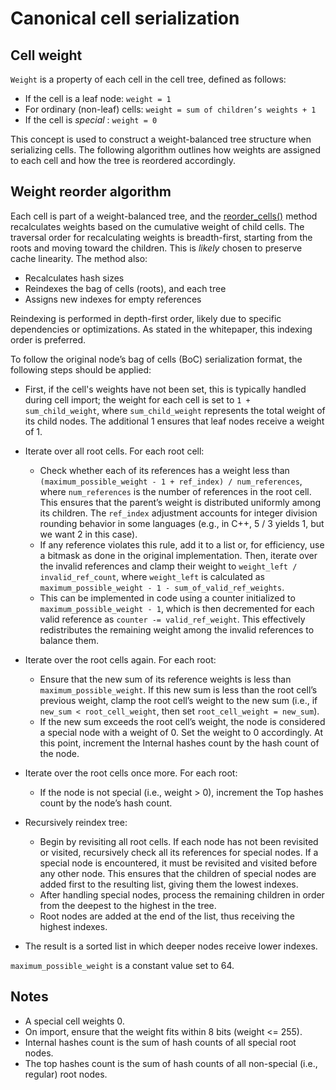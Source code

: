 
# Canonical cell serialization

## Cell weight

`Weight` is a property of each cell in the cell tree, defined as follows:

* If the cell is a leaf node: `weight = 1`
* For ordinary (non-leaf) cells: `weight = sum of children’s weights + 1`
* If the cell is *special* : `weight = 0`

This concept is used to construct a weight-balanced tree structure when serializing cells. The following algorithm outlines how weights are assigned to each cell and how the tree is reordered accordingly.

## Weight reorder algorithm

Each cell is part of a weight-balanced tree, and the [reorder_cells()](https://github.com/ton-blockchain/ton/blob/15088bb8784eb0555469d223cd8a71b4e2711202/crypto/vm/boc.cpp#L249) method recalculates weights based on the cumulative weight of child cells.
The traversal order for recalculating weights is breadth-first, starting from the roots and moving toward the children. This is *likely* chosen to preserve cache linearity.
The method also:

* Recalculates hash sizes
* Reindexes the bag of cells (roots), and each tree
* Assigns new indexes for empty references

Reindexing is performed in depth-first order, likely due to specific dependencies or optimizations. As stated in the whitepaper, this indexing order is preferred.

To follow the original node’s bag of cells (BoC) serialization format, the following steps should be applied:

* First, if the cell's weights have not been set, this is typically handled during cell import; the weight for each cell is set to `1 + sum_child_weight`, where `sum_child_weight` represents the total weight of its child nodes. The additional 1 ensures that leaf nodes receive a weight of 1.

* Iterate over all root cells. For each root cell:
  * Check whether each of its references has a weight less than `(maximum_possible_weight - 1 + ref_index) / num_references`, where `num_references` is the number of references in the root cell. This ensures that the parent’s weight is distributed uniformly among its children. The `ref_index` adjustment accounts for integer division rounding behavior in some languages (e.g., in C++, 5 / 3 yields 1, but we want 2 in this case).
  * If any reference violates this rule, add it to a list or, for efficiency, use a bitmask as done in the original implementation. Then, iterate over the invalid references and clamp their weight to `weight_left / invalid_ref_count`, where `weight_left` is calculated as `maximum_possible_weight - 1 - sum_of_valid_ref_weights`.
  * This can be implemented in code using a counter initialized to `maximum_possible_weight - 1`, which is then decremented for each valid reference as `counter -= valid_ref_weight`. This effectively redistributes the remaining weight among the invalid references to balance them.

* Iterate over the root cells again. For each root:
  * Ensure that the new sum of its reference weights is less than `maximum_possible_weight`. If this new sum is less than the root cell’s previous weight, clamp the root cell’s weight to the new sum (i.e., if `new_sum < root_cell_weight`, then set `root_cell_weight = new_sum`).
  * If the new sum exceeds the root cell’s weight, the node is considered a special node with a weight of 0. Set the weight to 0 accordingly. At this point, increment the Internal hashes count by the hash count of the node.

* Iterate over the root cells once more. For each root:
  * If the node is not special (i.e., weight > 0), increment the Top hashes count by the node’s hash count.

* Recursively reindex tree:
  * Begin by revisiting all root cells. If each node has not been revisited or visited, recursively check all its references for special nodes. If a special node is encountered, it must be revisited and visited before any other node. This ensures that the children of special nodes are added first to the resulting list, giving them the lowest indexes.
  * After handling special nodes, process the remaining children in order from the deepest to the highest in the tree.
  * Root nodes are added at the end of the list, thus receiving the highest indexes.

* The result is a sorted list in which deeper nodes receive lower indexes.

`maximum_possible_weight` is a constant value set to 64.

## Notes

* A special cell weights 0.
* On import, ensure that the weight fits within 8 bits (weight <= 255).
* Internal hashes count is the sum of hash counts of all special root nodes.
* The top hashes count is the sum of hash counts of all non-special (i.e., regular) root nodes.

<Feedback />
